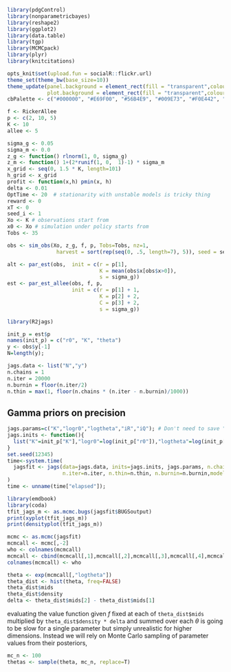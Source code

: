 


```r
library(pdgControl)
library(nonparametricbayes)
library(reshape2)
library(ggplot2)
library(data.table)
library(tgp)
library(MCMCpack)
library(plyr)
library(knitcitations)
```

```r
opts_knit$set(upload.fun = socialR::flickr.url)
theme_set(theme_bw(base_size=10))
theme_update(panel.background = element_rect(fill = "transparent",colour = NA),
             plot.background = element_rect(fill = "transparent",colour = NA))
cbPalette <- c("#000000", "#E69F00", "#56B4E9", "#009E73", "#F0E442", "#0072B2", "#D55E00", "#CC79A7")
```


```r
f <- RickerAllee
p <- c(2, 10, 5) 
K <- 10
allee <- 5
```

```r
sigma_g <- 0.05
sigma_m <- 0.0
z_g <- function() rlnorm(1, 0, sigma_g)
z_m <- function() 1+(2*runif(1, 0,  1)-1) * sigma_m
x_grid <- seq(0, 1.5 * K, length=101)
h_grid <- x_grid
profit <- function(x,h) pmin(x, h)
delta <- 0.01
OptTime <- 20  # stationarity with unstable models is tricky thing
reward <- 0
xT <- 0
seed_i <- 1
Xo <- K # observations start from
x0 <- Xo # simulation under policy starts from
Tobs <- 35
```

```r
obs <- sim_obs(Xo, z_g, f, p, Tobs=Tobs, nz=1, 
                harvest = sort(rep(seq(0, .5, length=7), 5)), seed = seed_i)
```

```r
alt <- par_est(obs,  init = c(r = p[1], 
                              K = mean(obs$x[obs$x>0]), 
                              s = sigma_g))
est <- par_est_allee(obs, f, p,  
                     init = c(r = p[1] + 1, 
                              K = p[2] + 2, 
                              C = p[3] + 2, 
                              s = sigma_g))
```




```r
library(R2jags)
```

```r
init_p = est$p
names(init_p) = c("r0", "K", "theta")
y <- obs$y[-1] 
N=length(y);
```

```r
jags.data <- list("N","y")
n.chains = 1
n.iter = 20000
n.burnin = floor(n.iter/2)
n.thin = max(1, floor(n.chains * (n.iter - n.burnin)/1000))
```




## Gamma priors on precision

```r
jags.params=c("K","logr0","logtheta","iR","iQ"); # Don't need to save "x"
jags.inits <- function(){
  list("K"=init_p["K"],"logr0"=log(init_p["r0"]),"logtheta"=log(init_p["theta"]),"iQ"=1/0.05,"iR"=1/0.1,"x"=y,.RNG.name="base::Wichmann-Hill", .RNG.seed=123)
}
set.seed(12345)
time<-system.time(       
  jagsfit <- jags(data=jags.data, inits=jags.inits, jags.params, n.chains=n.chains, 
                  n.iter=n.iter, n.thin=n.thin, n.burnin=n.burnin,model.file="bugmodel-GammaPrior.txt")
)         
time <- unname(time["elapsed"]);
```


```r
library(emdbook)
library(coda)
tfit_jags_m <- as.mcmc.bugs(jagsfit$BUGSoutput)
print(xyplot(tfit_jags_m))
print(densityplot(tfit_jags_m))
```



```r
mcmc <- as.mcmc(jagsfit)
mcmcall <- mcmc[,-2]
who <- colnames(mcmcall)
mcmcall <- cbind(mcmcall[,1],mcmcall[,2],mcmcall[,3],mcmcall[,4],mcmcall[,5])
colnames(mcmcall) <- who
```



```r
theta <- exp(mcmcall[,"logtheta"])
theta_dist <- hist(theta, freq=FALSE)
theta_dist$mids
theta_dist$density
delta <- theta_dist$mids[2] - theta_dist$mids[1]
```

evaluating the value function given $f$ fixed at each of `theta_dist$mids` multiplied by  `theta_dist$density * delta` and summed over each $\theta$ is going to be slow for a single parameter but simply unrealistic for higher dimensions.  Instead we will rely on Monte Carlo sampling of parameter values from their posteriors,

```r
mc_n <- 100
thetas <- sample(theta, mc_n, replace=T)

```


